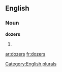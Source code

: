 
==English==

===Noun===
'''dozers'''

# {{plural of|[[dozer]]}}

[[Category:English plurals]]

[[ar:dozers]]
[[fr:dozers]]